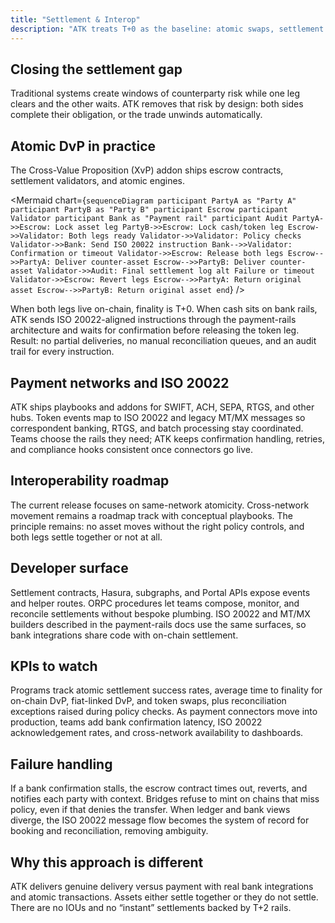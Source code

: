 ```yaml
---
title: "Settlement & Interop"
description: "ATK treats T+0 as the baseline: atomic swaps, settlement validators, and payment-rail adapters remove counterparty gaps."
---
```


## Closing the settlement gap

Traditional systems create windows of counterparty risk while one leg clears and the other waits. ATK removes that risk by design: both sides complete their obligation, or the trade unwinds automatically.

## Atomic DvP in practice

The Cross-Value Proposition (XvP) addon ships escrow contracts, settlement validators, and atomic engines.

<Mermaid
  chart={`
sequenceDiagram
  participant PartyA as "Party A"
  participant PartyB as "Party B"
  participant Escrow
  participant Validator
  participant Bank as "Payment rail"
  participant Audit
  PartyA->>Escrow: Lock asset leg
  PartyB->>Escrow: Lock cash/token leg
  Escrow->>Validator: Both legs ready
  Validator->>Validator: Policy checks
  Validator->>Bank: Send ISO 20022 instruction
  Bank-->>Validator: Confirmation or timeout
  Validator->>Escrow: Release both legs
  Escrow-->>PartyA: Deliver counter-asset
  Escrow-->>PartyB: Deliver counter-asset
  Validator->>Audit: Final settlement log
  alt Failure or timeout
    Validator->>Escrow: Revert legs
    Escrow-->>PartyA: Return original asset
    Escrow-->>PartyB: Return original asset
  end
`}
/>

When both legs live on-chain, finality is T+0. When cash sits on bank rails, ATK sends ISO 20022-aligned instructions through the payment-rails architecture and waits for confirmation before releasing the token leg. Result: no partial deliveries, no manual reconciliation queues, and an audit trail for every instruction.

## Payment networks and ISO 20022

ATK ships playbooks and addons for SWIFT, ACH, SEPA, RTGS, and other hubs. Token events map to ISO 20022 and legacy MT/MX messages so correspondent banking, RTGS, and batch processing stay coordinated. Teams choose the rails they need; ATK keeps confirmation handling, retries, and compliance hooks consistent once connectors go live.

## Interoperability roadmap

The current release focuses on same-network atomicity. Cross-network movement remains a roadmap track with conceptual playbooks. The principle remains: no asset moves without the right policy controls, and both legs settle together or not at all.

## Developer surface

Settlement contracts, Hasura, subgraphs, and Portal APIs expose events and helper routes. ORPC procedures let teams compose, monitor, and reconcile settlements without bespoke plumbing. ISO 20022 and MT/MX builders described in the payment-rails docs use the same surfaces, so bank integrations share code with on-chain settlement.

## KPIs to watch

Programs track atomic settlement success rates, average time to finality for on-chain DvP, fiat-linked DvP, and token swaps, plus reconciliation exceptions raised during policy checks. As payment connectors move into production, teams add bank confirmation latency, ISO 20022 acknowledgement rates, and cross-network availability to dashboards.

## Failure handling

If a bank confirmation stalls, the escrow contract times out, reverts, and notifies each party with context. Bridges refuse to mint on chains that miss policy, even if that denies the transfer. When ledger and bank views diverge, the ISO 20022 message flow becomes the system of record for booking and reconciliation, removing ambiguity.

## Why this approach is different

ATK delivers genuine delivery versus payment with real bank integrations and atomic transactions. Assets either settle together or they do not settle. There are no IOUs and no “instant” settlements backed by T+2 rails.

